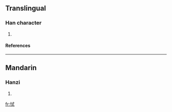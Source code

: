 ==Translingual==
===Han character===
{{Han char|rn=61|rad=心|as=06|sn=9|four=|canj=心戈心一 (PIPM)}}
# {{defn|Han|sort=心06}}
====References====
{{Han ref|kx=0384.270|dkj=10570|dj=0715.100|hdz=42293.120|uh=605C|ud=24668}}
----
==Mandarin==
===Hanzi===
{{cmn-hanzi|pin=[[chì]] (chi4)|wg=ch'ih<sup>4</sup>}}
# {{defn|Mandarin}}

[[fr:恜]]